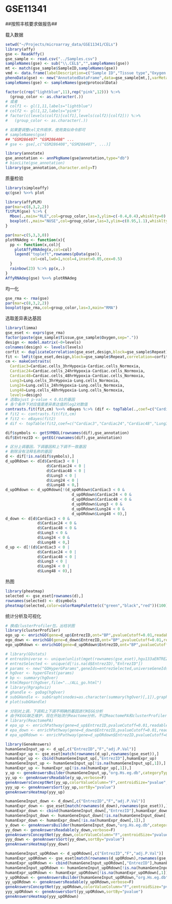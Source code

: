 GSE11341
========================================================

##按照丰核要求做报告##

载入数据
```r
setwd("~/Projects/microarray_data/GSE11341/CELs")
library(affy)
gse <- ReadAffy()
gse_sample <- read.csv("../Samples.csv")
sampleNames(gse) <- sub("\\.CEL$","",sampleNames(gse))
mt <- match(gse_sample$SampleID,sampleNames(gse))
vmd <- data.frame(labelDescription=c("Sample ID","Tissue type","Oxygen status","Repeat times"))
phenoData(gse) <- new("AnnotatedDataFrame",data=gse_sample[mt,],varMetadata=vmd)
sampleNames(gse) <- sampleNames(gse@protocolData)

factor(c(rep("lightblue",11),rep("pink",12))) %:>% 
  (group_color <- as.character(.))
# 或者
# colf1 <- gl(1,11,labels="lightblue")
# colf2 <- gl(1,12,labels="pink")
# factor(c(levels(colf1)[colf1],levels(colf2)[colf2])) %:>% 
#   (group_color <- as.character(.))

# 如果要调整cel文件顺序，使用类似命令即可
# sampleNames(gse)
## "GSM286407" "GSM286408" ...
# gse <- gse[,c("GSM286408","GSM286407", ...)]

library(annotate)
gse_annotation <- annPkgName(gse@annotation,type="db")
# biocLite(gse_annotation)
library(gse_annotation,character.only=T)
```

质量检验

```r
library(simpleaffy)
qc(gse) %>>% plot

library(affyPLM)
par(mar=c(8,3,2,2))
fitPLM(gse) %:>% {
  Mbox(.,main="RLE",col=group_color,las=3,ylim=c(-0.4,0.4),whisklty=0)
  boxplot(.,main="NUSE",col=group_color,las=3,ylim=c(0.95,1.1),whisklty=0)
}

par(mar=c(5,3,3,0))
plotRNAdeg <- function(x){
  pp <- function(x,col){
    plotAffyRNAdeg(x,col=col)
    legend("topleft",rownames(pData(gse)),
           col=col,lwd=1,ncol=4,inset=0.05,cex=0.5)
  }
  rainbow(23) %:>% pp(x,.)
}
AffyRNAdeg(gse) %>>% plotRNAdeg
```

均一化

```r
gse_rma <- rma(gse)
par(mar=c(8,3,2,2))
boxplot(gse_rma,col=group_color,las=3,main="RMA")
```

选取差异表达基因

```r
library(limma)
gse_eset <- exprs(gse_rma)
factor(paste(gse_sample$Tissue,gse_sample$Oxygen,sep="."))
design <- model.matrix(~0+levels)
colnames(design) <- levels(levels)
corfit <- duplicateCorrelation(gse_eset,design,block=gse_sample$Repeat)
fit <- lmFit(gse_eset,design,block=gse_sample$Repeat,correlation=corfit$consensus.correlation)
cm <- makeContrasts(
  Cardiac3=Cardiac.cells_3hrHypoxia-Cardiac.cells_Normoxia,
  Cardiac24=Cardiac.cells_24hrHypoxia-Cardiac.cells_Normoxia,
  Cardiac48=Cardiac.cells_48hrHypoxia-Cardiac.cells_Normoxia,
  Lung3=Lung.cells_3hrHypoxia-Lung.cells_Normoxia,
  Lung24=Lung.cells_24hrHypoxia-Lung.cells_Normoxia,
  Lung48=Lung.cells_48hrHypoxia-Lung.cells_Normoxia,
  levels=design)
# 选取ajust p-value < 0.01的基因
# 各个条件下对应值是差异表达值的log2对数值
contrasts.fit(fit,cm) %>>% eBayes %:>% (dif <- topTable(.,coef=c("Cardiac3","Cardiac24","Cardiac48","Lung3","Lung24","Lung48"),number=335))
# fit2 <- contrasts.fit(fit,cm)
# fit2 <- eBayes(fit2)
# dif <- topTable(fit2,coef=c("Cardiac3","Cardiac24","Cardiac48","Lung3","Lung24","Lung48"),number=335)

dif$symbols <- getSYMBOL(rownames(dif),gse_annotation)
dif$EntrezID <- getEG(rownames(dif),gse_annotation)

# 区分上调基因，下调基因和上下调不一致基因
# 剔除没有注释名称的基因
d <- dif[!is.na(dif$symbols),]
d_upORdown <- d[d$Cardiac3 < 0 |
                  d$Cardiac24 < 0 |
                  d$Cardiac48 < 0 |
                  d$Lung3 < 0 |
                  d$Lung24 < 0 |
                  d$Lung48 < 0,]
d_upORdown <- d_upORdown[!(d_upORdown$Cardiac3 < 0 &
                             d_upORdown$Cardiac24 < 0 &
                             d_upORdown$Cardiac48 < 0 &
                             d_upORdown$Lung3 < 0 &
                             d_upORdown$Lung24 < 0 &
                             d_upORdown$Lung48 < 0),]
d_down <- d[d$Cardiac3 < 0 &
              d$Cardiac24 < 0 &
              d$Cardiac48 < 0 &
              d$Lung3 < 0 &
              d$Lung24 < 0 &
              d$Lung48 < 0,]
d_up <- d[!(d$Cardiac3 < 0 |
              d$Cardiac24 < 0 |
              d$Cardiac48 < 0 |
              d$Lung3 < 0 |
              d$Lung24 < 0 |
              d$Lung48 < 0),]
```

热图

```r
library(pheatmap)
selected <- gse_eset[rownames(d),]
rownames(selected) <- d$symbols
pheatmap(selected,color=colorRampPalette(c("green","black","red"))(100),border_color=NA)
```

统计分析及可视化

```r
# 换成clusterProfiler包，出柱状图
library(clusterProfiler)
ego_up <- enrichGO(gene=d_up$EntrezID,ont="BP",pvalueCutoff=0.01,readable=T)
ego_down <- enrichGO(gene=d_down$EntrezID,ont="BP",pvalueCutoff=0.01,readable=T)
ego_upORdown <- enrichGO(gene=d_upORdown$EntrezID,ont="BP",pvalueCutoff=0.01,readable=T)

# library(GOstats)
# entrezUniverse <- unique(unlist(mget(rownames(gse_eset),hgu133aENTREZID)))
# entrezSelected <- unique(d[!is.na(d$EntrezID),"EntrezID"])
# params <- new("GOHyperGParams",geneIds=entrezSelected,universeGeneIds=entrezUniverse,annotation=gse_annotation,ontology="BP",pvalueCutoff=0.001,conditional=F,testDirection="over")
# hgOver <- hyperGTest(params)
# bp <- summary(hgOver)
# htmlReport(hgOver,file="../ALL_go.html")
# library(Rgraphviz)
# ghandle <- goDag(hgOver)
# subGHandle <- subGraph(snodes=as.character(summary(hgOver)[,1]),graph=ghandle)
# plot(subGHandle)

# 分别对上调，下调和上下调不明确的基因进行KEGG分析
# 由于KEGG缺乏维护，现在开始流行Reactome分析。不过ReactomePA和clusterProfiler包分析enrichPathway和enrichKEGG结果数量明显少于GeneAnswers包，还有赖于未来的项目验证。
# library(ReactomePA)
# epa_up <- enrichPathway(gene=d_up$EntrezID,pvalueCutoff=0.01,readable=T)
# epa_down <- enrichPathway(gene=d_down$EntrezID,pvalueCutoff=0.01,readable=T)
# epa_upORdown <- enrichPathway(gene=d_upORdown$EntrezID,pvalueCutoff=0.01,readable=T)

library(GeneAnswers)
humanGeneInput_up <- d_up[,c("EntrezID","F","adj.P.Val")]
humanExpr_up <- gse_eset[match(rownames(d_up),rownames(gse_eset)),]
humanExpr_up <- cbind(humanGeneInput_up[,"EntrezID"],humanExpr_up)
humanGeneInput_up <- humanGeneInput_up[!is.na(humanGeneInput_up[,1]),]
humanExpr_up <- humanExpr_up[!is.na(humanExpr_up[,1]),]
y_up <- geneAnswersBuilder(humanGeneInput_up,"org.Hs.eg.db",categoryType="KEGG",testType="hyperG",pvalueT=0.01,geneExpressionProfile=humanExpr_up,verbose=F)
yy_up <- geneAnswersReadable(y_up,verbose=F)
geneAnswersConceptNet(yy_up,colorValueColumn="F",centroidSize="pvalue",output="interactive")
yyy_up <- geneAnswersSort(yy_up,sortBy="pvalue")
geneAnswersHeatmap(yyy_up)

humanGeneInput_down <- d_down[,c("EntrezID","F","adj.P.Val")]
humanExpr_down <- gse_eset[match(rownames(d_down),rownames(gse_eset)),]
humanExpr_down <- cbind(humanGeneInput_down[,"EntrezID"],humanExpr_down)
humanGeneInput_down <- humanGeneInput_down[!is.na(humanGeneInput_down[,1]),]
humanExpr_down <- humanExpr_down[!is.na(humanExpr_down[,1]),]
y_down <- geneAnswersBuilder(humanGeneInput_down,"org.Hs.eg.db",categoryType="KEGG",testType="hyperG",pvalueT=0.01,geneExpressionProfile=humanExpr_down,verbose=F)
yy_down <- geneAnswersReadable(y_down,verbose=F)
geneAnswersConceptNet(yy_down,colorValueColumn="F",centroidSize="pvalue",output="interactive")
yyy_down <- geneAnswersSort(yy_down,sortBy="pvalue")
geneAnswersHeatmap(yyy_down)

humanGeneInput_upORdown <- d_upORdown[,c("EntrezID","F","adj.P.Val")]
humanExpr_upORdown <- gse_eset[match(rownames(d_upORdown),rownames(gse_eset)),]
humanExpr_upORdown <- cbind(humanGeneInput_upORdown[,"EntrezID"],humanExpr_upORdown)
humanGeneInput_upORdown <- humanGeneInput_upORdown[!is.na(humanGeneInput_upORdown[,1]),]
humanExpr_upORdown <- humanExpr_upORdown[!is.na(humanExpr_upORdown[,1]),]
y_upORdown <- geneAnswersBuilder(humanGeneInput_upORdown,"org.Hs.eg.db",categoryType="KEGG",testType="hyperG",pvalueT=0.01,geneExpressionProfile=humanExpr_upORdown,verbose=F)
yy_upORdown <- geneAnswersReadable(y_upORdown,verbose=F)
geneAnswersConceptNet(yy_upORdown,colorValueColumn="F",centroidSize="pvalue",output="interactive")
yyy_upORdown <- geneAnswersSort(yy_upORdown,sortBy="pvalue")
geneAnswersHeatmap(yyy_upORdown)
```